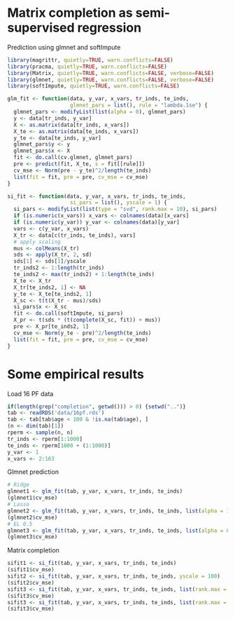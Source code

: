 Matrix completion as semi-supervised regression
========================================================

Prediction using glmnet and softImpute
```r
library(magrittr, quietly=TRUE, warn.conflicts=FALSE)
library(pracma, quietly=TRUE, warn.conflicts=FALSE)
library(Matrix, quietly=TRUE, warn.conflicts=FALSE, verbose=FALSE)
library(glmnet, quietly=TRUE, warn.conflicts=FALSE, verbose=FALSE)
library(softImpute, quietly=TRUE, warn.conflicts=FALSE)
```
```r
glm_fit <- function(data, y_var, x_vars, tr_inds, te_inds,
                    glmnet_pars = list(), rule = "lambda.1se") {
  glmnet_pars <- modifyList(list(alpha = 0), glmnet_pars)
  y <- data[tr_inds, y_var]
  X <- as.matrix(data[tr_inds, x_vars])
  X_te <- as.matrix(data[te_inds, x_vars])
  y_te <- data[te_inds, y_var]
  glmnet_pars$y <- y
  glmnet_pars$x <- X
  fit <- do.call(cv.glmnet, glmnet_pars)
  pre <- predict(fit, X_te, s = fit[[rule]])
  cv_mse <- Norm(pre - y_te)^2/length(te_inds)
  list(fit = fit, pre = pre, cv_mse = cv_mse)
}

si_fit <- function(data, y_var, x_vars, tr_inds, te_inds,
                    si_pars = list(), yscale = 1) {
  si_pars <- modifyList(list(type = "svd", rank.max = 10), si_pars)
  if (is.numeric(x_vars)) x_vars <- colnames(data)[x_vars]
  if (is.numeric(y_var)) y_var <- colnames(data)[y_var]
  vars <- c(y_var, x_vars)
  X_tr <- data[c(tr_inds, te_inds), vars]
  # apply scaling
  mus <- colMeans(X_tr)
  sds <- apply(X_tr, 2, sd)
  sds[1] <- sds[1]/yscale
  tr_inds2 <- 1:length(tr_inds)
  te_inds2 <- max(tr_inds2) + 1:length(te_inds)
  X_te <- X_tr
  X_tr[te_inds2, 1] <- NA
  y_te <- X_te[te_inds2, 1]
  X_sc <- t(t(X_tr - mus)/sds)
  si_pars$x <- X_sc
  fit <- do.call(softImpute, si_pars)
  X_pr <- t(sds * (t(complete(X_sc, fit)) + mus))
  pre <- X_pr[te_inds2, 1]
  cv_mse <- Norm(y_te - pre)^2/length(te_inds)
  list(fit = fit, pre = pre, cv_mse = cv_mse)
}
```

# Some empirical results

Load 16 PF data

```r
if(length(grep("completion", getwd())) > 0) {setwd("..")}
tab <- readRDS('data/16pf.rds')
tab <- tab[tab$age < 100 & !is.na(tab$age), ]
(n <- dim(tab)[1])
rperm <- sample(n, n)
tr_inds <- rperm[1:1000]
te_inds <- rperm[1000 + (1:1000)]
y_var <- 1
x_vars <- 2:163
```


Glmnet prediction
```r
# Ridge
glmnet1 <- glm_fit(tab, y_var, x_vars, tr_inds, te_inds)
(glmnet1$cv_mse)
# Lasso
glmnet2 <- glm_fit(tab, y_var, x_vars, tr_inds, te_inds, list(alpha = 1))
(glmnet2$cv_mse)
# EL 0.5
glmnet3 <- glm_fit(tab, y_var, x_vars, tr_inds, te_inds, list(alpha = 0.5))
(glmnet3$cv_mse)
```

Matrix completion
```r
sifit1 <- si_fit(tab, y_var, x_vars, tr_inds, te_inds)
(sifit1$cv_mse)
sifit2 <- si_fit(tab, y_var, x_vars, tr_inds, te_inds, yscale = 100)
(sifit2$cv_mse)
sifit3 <- si_fit(tab, y_var, x_vars, tr_inds, te_inds, list(rank.max = 3), 1000)
(sifit3$cv_mse)
sifit3 <- si_fit(tab, y_var, x_vars, tr_inds, te_inds, list(rank.max = 5), 1)
(sifit3$cv_mse)
```



